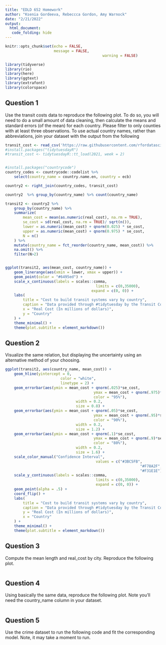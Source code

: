 ```yaml
---
title: "EDLD 652 Homework"
author: "Ksenia Gordeeva, Rebeccca Gordon, Amy Warnock"
date: "2/21/2022"
output:
  html_document:
   code_folding: hide
---
```


```r
knitr::opts_chunk$set(echo = FALSE,
                      message = FALSE,
											warning = FALSE)

library(tidyverse)
library(rio)
library(here)
library(ggtext)
library(extrafont)
library(colorspace)

```

## Question 1
Use the transit costs data to reproduce the following plot. To do so, you will need to do a small amount of data cleaning, then calculate the means and standard errors (of the mean) for each country. Please filter to only counties with at least three observations. To use actual country names, rather than abbreviations, join your dataset with the output from the following
```r
transit_cost <- read_csv('https://raw.githubusercontent.com/rfordatascience/tidytuesday/master/data/2021/2021-01-05/transit_cost.csv')
#install.packages("tidytuesdayR")
#transit_cost <- tidytuesdayR::tt_load(2021, week = 2)


#install.packages("countrycode")
country_codes <- countrycode::codelist %>% 
	select(country_name = country.name.en, country = ecb)

country2 <- right_join(country_codes, transit_cost)

country2  %>% group_by(country_name) %>% count(country_name)

transit2 <- country2 %>% 
	group_by(country_name) %>% 
	summarize(
		mean_cost = mean(as.numeric(real_cost), na.rm = TRUE),
		se_cost = sd(real_cost, na.rm = TRUE)/ sqrt(n()),
		lower = as.numeric(mean_cost) + qnorm(0.025) * se_cost,
		upper = as.numeric(mean_cost) + qnorm(0.975) * se_cost,
		N = n()
	) %>% 
	mutate(country_name = fct_reorder(country_name, mean_cost)) %>% 
	na.omit() %>% 
	filter(N>2)


ggplot(transit2, aes(mean_cost, country_name)) +
	geom_linerange(aes(xmin = lower, xmax = upper)) +
	geom_point(color = "#6495ed") +
	scale_x_continuous(labels = scales::comma,
										 limits = c(0,35000),
									   expand = c(0, 0)) +
	labs(
		title = "Cost to build transit systems vary by country",
		caption = "Data provided through #tidytuesday by the Transit Costs Project",
		x = "Real Cost (In millions of dollars)",
		y = "Country"
	) + 
	theme_minimal() + 
	theme(plot.subtitle = element_markdown())

```

## Question 2
Visualize the same relation, but displaying the uncertainty using an alternative method of your choosing.
```r
ggplot(transit2, aes(country_name, mean_cost)) +
	geom_hline(yintercept = 0,
						 color = "white",
						 linetype = 2) +
	geom_errorbar(aes(ymin = mean_cost + qnorm(.025)*se_cost, 
										ymax = mean_cost + qnorm(.975)*se_cost,
										color = "95%"),
								width = 0.2,
								size = 0.8) + 
	geom_errorbar(aes(ymin = mean_cost + qnorm(.05)*se_cost, 
										ymax = mean_cost + qnorm(.95)*se_cost,
										color = "90%"),
								width = 0.2,
								size = 1.2) + 
	geom_errorbar(aes(ymin = mean_cost + qnorm(.1)*se_cost, 
										ymax = mean_cost + qnorm(.9)*se_cost,
										color = "80%"),
								width = 0.2,
								size = 1.6) + 
	scale_color_manual("Confidence Interval",
										 values = c("#3BC5FB",
										 					 "#F78A2F",
										 					 "#F31E1E")) +
	scale_y_continuous(labels = scales::comma,
										 limits = c(0,35000),
										 expand = c(0, 0)) +
	geom_point(alpha = .5) +
	coord_flip() +
	labs(
		title = "Cost to build transit systems vary by country",
		caption = "Data provided through #tidytuesday by the Transit Costs Project",
		y = "Real Cost (In millions of dollars)",
		x = "Country"
	) + 
	theme_minimal() + 
	theme(plot.subtitle = element_markdown())

```

## Question 3
Compute the mean length and real_cost by city. Reproduce the following plot.
```r

```

## Question 4
Using basically the same data, reproduce the following plot. Note you’ll need the country_name column in your dataset.
```r

```

## Question 5
Use the crime dataset to run the following code and fit the corresponding model. Note, it may take a moment to run.
```r

```








